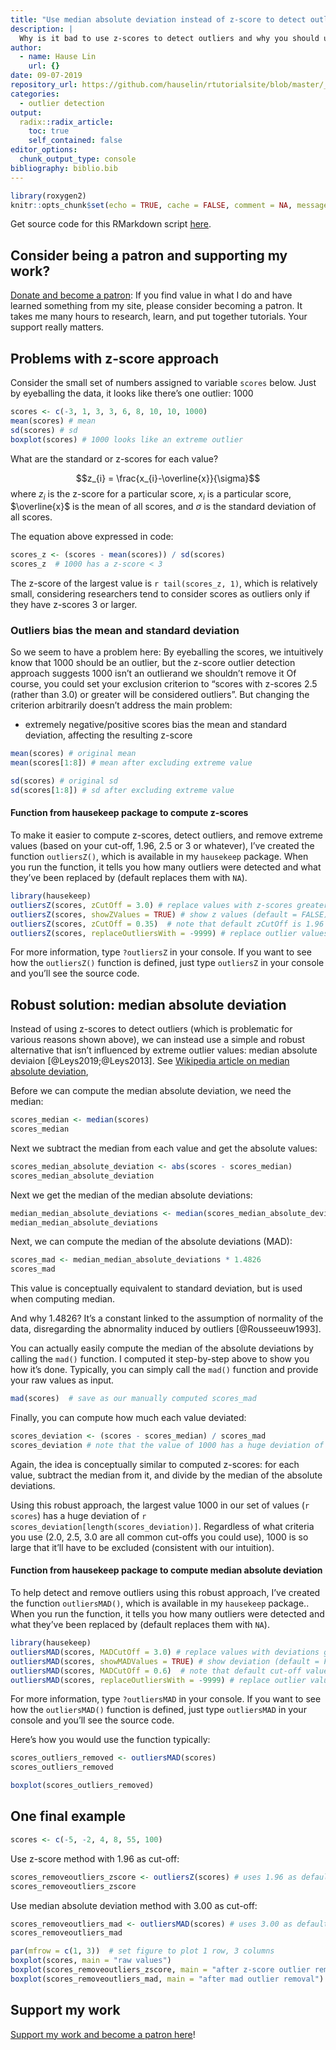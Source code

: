 ```yaml
---
title: "Use median absolute deviation instead of z-score to detect outliers"
description: |
  Why is it bad to use z-scores to detect outliers and why you should use median absolute deviation instead
author:
  - name: Hause Lin
    url: {}
date: 09-07-2019
repository_url: https://github.com/hauselin/rtutorialsite/blob/master/_posts/2019-10-07-outlier-detection-with-median-absolute-deviation/outlier-detection-with-median-absolute-deviation.Rmd
categories: 
  - outlier detection
output:
  radix::radix_article:
    toc: true
    self_contained: false
editor_options: 
  chunk_output_type: console
bibliography: biblio.bib
---
```


```r
library(roxygen2)
knitr::opts_chunk$set(echo = TRUE, cache = FALSE, comment = NA, message = FALSE, warning = FALSE)
```

Get source code for this RMarkdown script [here](https://github.com/hauselin/rtutorialsite/blob/master/_posts/2019-10-07-outlier-detection-with-median-absolute-deviation/outlier-detection-with-median-absolute-deviation.Rmd).

## Consider being a patron and supporting my work?

[Donate and become a patron](https://donorbox.org/support-my-teaching): If you find value in what I do and have learned something from my site, please consider becoming a patron. It takes me many hours to research, learn, and put together tutorials. Your support really matters.

## Problems with z-score approach

Consider the small set of numbers assigned to variable `scores` below. Just by eyeballing the data, it looks like there's one outlier: 1000

```r
scores <- c(-3, 1, 3, 3, 6, 8, 10, 10, 1000)
mean(scores) # mean 
sd(scores) # sd
boxplot(scores) # 1000 looks like an extreme outlier
```

What are the standard or z-scores for each value? 

$$z_{i} = \frac{x_{i}-\overline{x}}{\sigma}$$
where $z_{i}$ is the z-score for a particular score, $x_{i}$ is a particular score, $\overline{x}$ is the mean of all scores, and $\sigma$ is the standard deviation of all scores.

The equation above expressed in code:

```r
scores_z <- (scores - mean(scores)) / sd(scores)
scores_z  # 1000 has a z-score < 3
```

The z-score of the largest value is `r tail(scores_z, 1)`, which is relatively small, considering researchers tend to consider scores as outliers only if they have z-scores 3 or larger. 

### Outliers bias the mean and standard deviation

So we seem to have a problem here: By eyeballing the scores, we intuitively know that 1000 should be an outlier, but the z-score outlier detection approach suggests 1000 isn't an outlierand we shouldn't remove it Of course, you could set your exclusion criterion to "scores with z-scores 2.5 (rather than 3.0) or greater will be considered outliers". But changing the criterion arbitrarily doesn't address the main problem:

* extremely negative/positive scores bias the mean and standard deviation, affecting the resulting z-score

```r
mean(scores) # original mean
mean(scores[1:8]) # mean after excluding extreme value

sd(scores) # original sd
sd(scores[1:8]) # sd after excluding extreme value
```

#### Function from hausekeep package to compute z-scores

To make it easier to compute z-scores, detect outliers, and remove extreme values (based on your cut-off, 1.96, 2.5 or 3 or whatever), I've created the function `outliersZ()`, which is available in my `hausekeep` package. When you run the function, it tells you how many outliers were detected and what they've been replaced by (default replaces them with `NA`). 

```r
library(hausekeep)
outliersZ(scores, zCutOff = 3.0) # replace values with z-scores greater than ± 3
outliersZ(scores, showZValues = TRUE) # show z values (default = FALSE)
outliersZ(scores, zCutOff = 0.35)  # note that default zCutOff is 1.96
outliersZ(scores, replaceOutliersWith = -9999) # replace outlier values with -9999
```

For more information, type `?outliersZ` in your console. If you want to see how the `outliersZ()` function is defined, just type `outliersZ` in your console and you'll see the source code.

## Robust solution: median absolute deviation

Instead of using z-scores to detect outliers (which is problematic for various reasons shown above), we can instead use a simple and robust alternative that isn't influenced by extreme outlier values: median absolute deviaion [@Leys2019;@Leys2013]. See [Wikipedia article on median absolute deviation](https://en.wikipedia.org/wiki/Median_absolute_deviation), 

Before we can compute the median absolute deviation, we need the median: 

```r
scores_median <- median(scores)
scores_median
```

Next we subtract the median from each value and get the absolute values:

```r
scores_median_absolute_deviation <- abs(scores - scores_median)
scores_median_absolute_deviation
```

Next we get the median of the median absolute deviations:

```r
median_median_absolute_deviations <- median(scores_median_absolute_deviation)
median_median_absolute_deviations
```

Next, we can compute the median of the absolute deviations (MAD):

```r
scores_mad <- median_median_absolute_deviations * 1.4826
scores_mad
```

This value is conceptually equivalent to standard deviation, but is used when computing median.

And why 1.4826? It's a constant linked to the assumption of normality of the data, disregarding the abnormality induced by outliers [@Rousseeuw1993].

You can actually easily compute the median of the absolute deviations by calling the `mad()` function. I computed it step-by-step above to show you how it's done. Typically, you can simply call the `mad()` function and provide your raw values as input.

```r
mad(scores)  # save as our manually computed scores_mad 
```

Finally, you can compute how much each value deviated:

```r
scores_deviation <- (scores - scores_median) / scores_mad
scores_deviation # note that the value of 1000 has a huge deviation of 167!
```

Again, the idea is conceptually similar to computed z-scores: for each value, subtract the median from it, and divide by the median of the absolute deviations.

Using this robust approach, the largest value 1000 in our set of values (`r scores`) has a huge deviation of `r scores_deviation[length(scores_deviation)]`. Regardless of what criteria you use (2.0, 2.5, 3.0 are all common cut-offs you could use), 1000 is so large that it'll have to be excluded (consistent with our intuition).

#### Function from hausekeep package to compute median absolute deviation

To help detect and remove outliers using this robust approach, I've created the function `outliersMAD()`, which is available in my `hausekeep` package.. When you run the function, it tells you how many outliers were detected and what they've been replaced by (default replaces them with `NA`). 

```r
library(hausekeep)
outliersMAD(scores, MADCutOff = 3.0) # replace values with deviations greater than ± 3
outliersMAD(scores, showMADValues = TRUE) # show deviation (default = FALSE)
outliersMAD(scores, MADCutOff = 0.6)  # note that default cut-off value is 3.0
outliersMAD(scores, replaceOutliersWith = -9999) # replace outlier values with -9999
```

For more information, type `?outliersMAD` in your console. If you want to see how the `outliersMAD()` function is defined, just type `outliersMAD` in your console and you'll see the source code.

Here's how you would use the function typically:

```r
scores_outliers_removed <- outliersMAD(scores)
scores_outliers_removed
```

```r
boxplot(scores_outliers_removed)
```

## One final example

```r
scores <- c(-5, -2, 4, 8, 55, 100)
```

Use z-score method with 1.96 as cut-off:

```r
scores_removeoutliers_zscore <- outliersZ(scores) # uses 1.96 as default cutoff
scores_removeoutliers_zscore
```

Use median absolute deviation method with 3.00 as cut-off:

```r
scores_removeoutliers_mad <- outliersMAD(scores) # uses 3.00 as default cutoff
scores_removeoutliers_mad
```

```r
par(mfrow = c(1, 3))  # set figure to plot 1 row, 3 columns
boxplot(scores, main = "raw values")
boxplot(scores_removeoutliers_zscore, main = "after z-score outlier removal")
boxplot(scores_removeoutliers_mad, main = "after mad outlier removal")
```


## Support my work

[Support my work and become a patron here](https://donorbox.org/support-my-teaching)!

